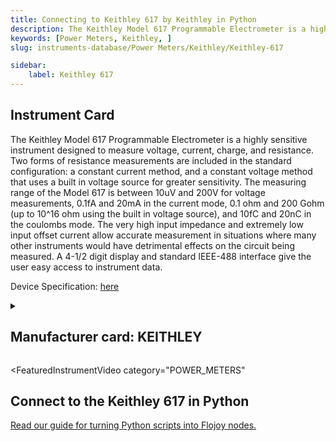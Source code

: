 ```yaml
---
title: Connecting to Keithley 617 by Keithley in Python
description: The Keithley Model 617 Programmable Electrometer is a highly sensitive instrument designed to measure voltage, current, charge, and resistance. Two forms of resistance measurements are included in the standard configuration, a constant current method, and a constant voltage method that uses a built in voltage source for greater sensitivity. The measuring range of the Model 617 is between 10uV and 200V for voltage measurements, 0.1fA and 20mA in the current mode, 0.1 ohm and 200 Gohm (up to 10^16 ohm using the built in voltage source), and 10fC and 20nC in the coulombs mode. The very high input impedance and extremely low input offset current allow accurate measurement in situations where many other instruments would have detrimental effects on the circuit being measured. A 4-1/2 digit display and standard IEEE-488 interface give the user easy access to instrument data.
keywords: [Power Meters, Keithley, ] 
slug: instruments-database/Power Meters/Keithley/Keithley-617 

sidebar:
    label: Keithley 617 
---
```



## Instrument Card

The Keithley Model 617 Programmable Electrometer is a highly sensitive instrument designed to measure voltage, current, charge, and resistance. Two forms of resistance measurements are included in the standard configuration: a constant current method, and a constant voltage method that uses a built in voltage source for greater sensitivity. The measuring range of the Model 617 is between 10uV and 200V for voltage measurements, 0.1fA and 20mA in the current mode, 0.1 ohm and 200 Gohm (up to 10^16 ohm using the built in voltage source), and 10fC and 20nC in the coulombs mode. The very high input impedance and extremely low input offset current allow accurate measurement in situations where many other instruments would have detrimental effects on the circuit being measured. A 4-1/2 digit display and standard IEEE-488 interface give the user easy access to instrument data.



Device Specification: [here](https://www.artisantg.com/TestMeasurement/51803-1/Keithley-617-Programmable-Electrometer)

<details style={{ marginTop: "15px"}}>
<summary><h2 style={{display:'inline'}}>Manufacturer card: KEITHLEY</h2></summary>

![KEITHLEY](https://res.cloudinary.com/dhopxs1y3/image/upload/v1692806202/Instruments/Vendor%20Logos/Keithley.png)

Keithley Instruments is a measurement and instrument company headquartered in Solon, Ohio, that develops, manufactures, markets, and sells data acquisition products, as well as complete systems for high-volume production and assembly testing.

- Headquarters: Cleveland, Ohio, United States
- Yearly Revenue (millions, USD): 110.6
- Vendor Website: [here](https://www.tek.com/en)

</details>


<FeaturedInstrumentVideo
  category="POWER_METERS"
></FeaturedInstrumentVideo>

## Connect to the Keithley 617 in Python

[Read our guide for turning Python scripts into Flojoy nodes.](https://docs.flojoy.ai/contribution/blocks/custom-flojoy-block/)



<Tabs>
<TabItem value="Flojoy" label="Flojoy" className="flojoy-instrument-tabs">

<SectionsCard category="POWER_METERS" manufacturer="Keithley"></SectionsCard>

</TabItem>
</Tabs>